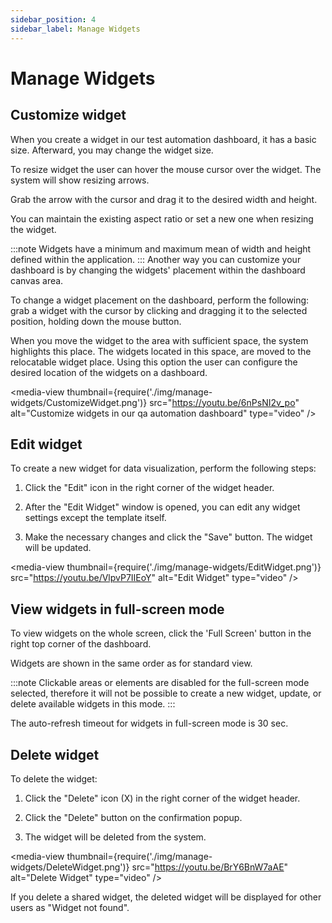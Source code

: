 ```yaml
---
sidebar_position: 4
sidebar_label: Manage Widgets
---
```


# Manage Widgets

## Customize widget

When you create a widget in our test automation dashboard, it has a basic size. Afterward, you may change the widget size.

To resize widget the user can hover the mouse cursor over the widget. The system will show resizing arrows.

Grab the arrow with the cursor and drag it to the desired width and height.

You can maintain the existing aspect ratio or set a new one when resizing the widget.

:::note
Widgets have a minimum and maximum mean of width and height defined within the application.
:::
Another way you can customize your dashboard is by changing the widgets' placement within the dashboard canvas area.

To change a widget placement on the dashboard, perform the following: grab a widget with the cursor by clicking and dragging it to the selected position, holding down the mouse button.

When you move the widget to the area with sufficient space, the system highlights this place.
The widgets located in this space, are moved to the relocatable widget place. Using this option the user can configure the desired location of the widgets on a dashboard.

<media-view thumbnail={require('./img/manage-widgets/CustomizeWidget.png')} src="https://youtu.be/6nPsNI2v_po" alt="Customize widgets in our qa automation dashboard" type="video" />

## Edit widget

To create a new widget for data visualization, perform the following steps:

1. Click the "Edit" icon in the right corner of the widget header.

2. After the "Edit Widget" window is opened, you can edit any widget settings except the template itself.

3. Make the necessary changes and click the "Save" button. The widget will be updated.

<media-view thumbnail={require('./img/manage-widgets/EditWidget.png')} src="https://youtu.be/VlpvP7IIEoY" alt="Edit Widget" type="video" />

## View widgets in full-screen mode

To view widgets on the whole screen, click the 'Full Screen' button in the right top corner of the dashboard.

Widgets are shown in the same order as for standard view.

:::note
Clickable areas or elements are disabled for the full-screen mode selected, therefore it will not be possible to create a new widget, update, or delete available widgets in this mode.
:::

The auto-refresh timeout for widgets in full-screen mode is 30 sec.

## Delete widget

To delete the widget: 

1. Click the "Delete" icon (X) in the right corner of the widget header.

2. Click the "Delete" button on the confirmation popup.

3. The widget will be deleted from the system.

<media-view thumbnail={require('./img/manage-widgets/DeleteWidget.png')} src="https://youtu.be/BrY6BnW7aAE" alt="Delete Widget" type="video" />

If you delete a shared widget, the deleted widget will be displayed for other
users as "Widget not found".
